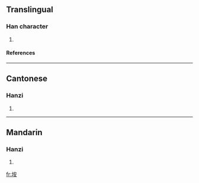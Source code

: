 {{see|埯}}

==Translingual==
===Han character===
{{Han char|rn=32|rad=土|as=06|sn=9|four=4314<sub>4</sub>|canj=土十女 (GJV)}}
# {{defn|Han|sort=土06}}
====References====
{{Han ref|kx=0228.291|hdz=10442.050|uh=57B5|ud=22453|bh=CE50|bd=52816}}
----
==Cantonese==
===Hanzi===
{{yue-hanzi|jyut=|y=am2, yim2}}
# {{defn|Cantonese}}
----
==Mandarin==
===Hanzi===
{{cmn-hanzi|sim=埯|pin=[[ǎn]] ([[an3]])|wg=an<sup>3</sup>}}
# {{defn|Mandarin}}

[[fr:垵]]